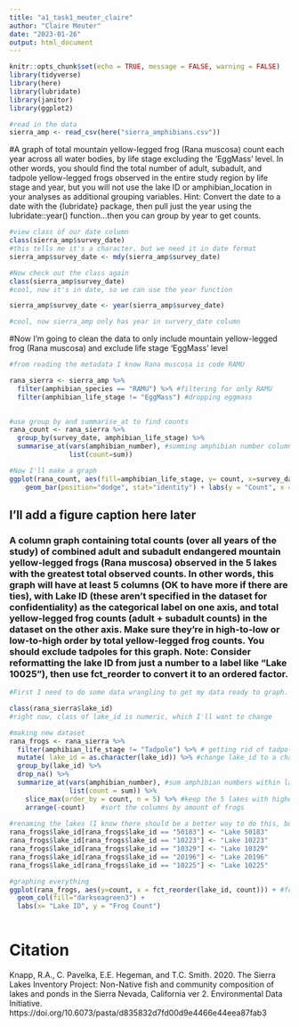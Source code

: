 ```yaml
---
title: "a1_task1_meuter_claire"
author: "Claire Meuter"
date: "2023-01-26"
output: html_document
---
```


```r
knitr::opts_chunk$set(echo = TRUE, message = FALSE, warning = FALSE)
library(tidyverse)
library(here)
library(lubridate)
library(janitor)
library(ggplot2)
```

```r
#read in the data
sierra_amp <- read_csv(here("sierra_amphibians.csv"))
```
#A graph of total mountain yellow-legged frog (Rana muscosa) count each year across all water bodies, by life stage excluding the ‘EggMass’ level. In other words, you should find the total number of adult, subadult, and tadpole yellow-legged frogs observed in the entire study region by life stage and year, but you will not use the lake ID or amphibian_location in your analyses as additional grouping variables. Hint: Convert the date to a date with the {lubridate} package, then pull just the year using the lubridate::year() function...then you can group by year to get counts. 
```r
#view class of our date column
class(sierra_amp$survey_date)
#this tells me it's a character, but we need it in date format
sierra_amp$survey_date <- mdy(sierra_amp$survey_date)

#Now check out the class again
class(sierra_amp$survey_date)
#cool, now it's in date, so we can use the year function

sierra_amp$survey_date <- year(sierra_amp$survey_date)

#cool, now sierra_amp only has year in survery_date column
```

#Now I'm going to clean the data to only include mountain yellow-legged frog (Rana muscosa) and exclude life stage  ‘EggMass’ level
```r
#from reading the metadata I know Rana muscosa is code RAMU

rana_sierra <- sierra_amp %>%
  filter(amphibian_species == "RAMU") %>% #filtering for only RAMU
  filter(amphibian_life_stage != "EggMass") #dropping eggmass 
 

#use group by and summarise_at to find counts 
rana_count <- rana_sierra %>% 
  group_by(survey_date, amphibian_life_stage) %>% 
  summarise_at(vars(amphibian_number), #summing amphibian number column using survey_date and lifestage
               list(count=sum))

#Now I'll make a graph 
ggplot(rana_count, aes(fill=amphibian_life_stage, y= count, x=survey_date)) + scale_x_continuous(breaks = seq(from = 1995, to = 2002, by = 1)) + #making x axis annual with every year showing up 
    geom_bar(position="dodge", stat="identity") + labs(y = "Count", x = "Survey Year", title = "Count of Mountain yellow-legged frog (Rana muscosa) by Life Stage", fill = "Life Stage") + theme_minimal()
```
## I'll add a figure caption here later 


### A column graph containing total counts (over all years of the study) of combined adult and subadult endangered mountain yellow-legged frogs (Rana muscosa) observed in the 5 lakes with the greatest total observed counts. In other words, this graph will have at least 5 columns (OK to have more if there are ties), with Lake ID (these aren’t specified in the dataset for confidentiality) as the categorical label on one axis, and total yellow-legged frog counts (adult + subadult counts) in the dataset on the other axis. Make sure they’re in high-to-low or low-to-high order by total yellow-legged frog counts. You should exclude tadpoles for this graph. Note: Consider reformatting the lake ID from just a number to a label like “Lake 10025”), then use fct_reorder to convert it to an ordered factor.
```r
#First I need to do some data wrangling to get my data ready to graph. I can use the rana_sierra dataset. Then I need to exclude tadpoles from the data, make sure survey date is being read as categorical, and reformate if not. Next, I need to sum the amphibian_number by lake_id, and keep the 5 lakes that had to most frog counts. 

class(rana_sierra$lake_id)
#right now, class of lake_id is numeric, which I'll want to change

#making new dataset 
rana_frogs <- rana_sierra %>% 
  filter(amphibian_life_stage != "Tadpole") %>% # getting rid of tadpole so only subadult and adult are left 
  mutate( lake_id = as.character(lake_id)) %>% #change lake_id to a character class
  group_by(lake_id) %>%
  drop_na() %>% 
  summarize_at(vars(amphibian_number), #sum amphibian numbers within lake_id groups
               list(count = sum)) %>% 
    slice_max(order_by = count, n = 5) %>% #keep the 5 lakes with highest frog count 
    arrange(-count)    #sort the columns by amount of frogs
    
#renaming the lakes (I know there should be a better way to do this, but couldn't figure out...)
rana_frogs$lake_id[rana_frogs$lake_id == "50183"] <- "Lake 50183" 
rana_frogs$lake_id[rana_frogs$lake_id == "10223"] <- "Lake 10223"  
rana_frogs$lake_id[rana_frogs$lake_id == "10329"] <- "Lake 10329"  
rana_frogs$lake_id[rana_frogs$lake_id == "20196"] <- "Lake 20196"  
rana_frogs$lake_id[rana_frogs$lake_id == "10225"] <- "Lake 10225"

#graphing everything
ggplot(rana_frogs, aes(y=count, x = fct_reorder(lake_id, count))) + #fct_reorder allows me to sort the lake_id from least to greatest
  geom_col(fill="darkseagreen3") +
  labs(x= "Lake ID", y = "Frog Count")
  
```
# Citation

 Knapp, R.A., C. Pavelka, E.E. Hegeman, and T.C. Smith. 2020. The Sierra Lakes Inventory Project: Non-Native fish and community composition of lakes and ponds in the Sierra Nevada, California ver 2. Environmental Data Initiative. https://doi.org/10.6073/pasta/d835832d7fd00d9e4466e44eea87fab3
